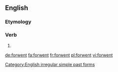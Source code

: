 ==English==

===Etymology===
{{prefix|for|went}}

===Verb===
{{en-verb form}}

# {{en-simple past of|forgo}}

[[Category:English irregular simple past forms]]

[[de:forwent]]
[[fa:forwent]]
[[fr:forwent]]
[[pl:forwent]]
[[vi:forwent]]